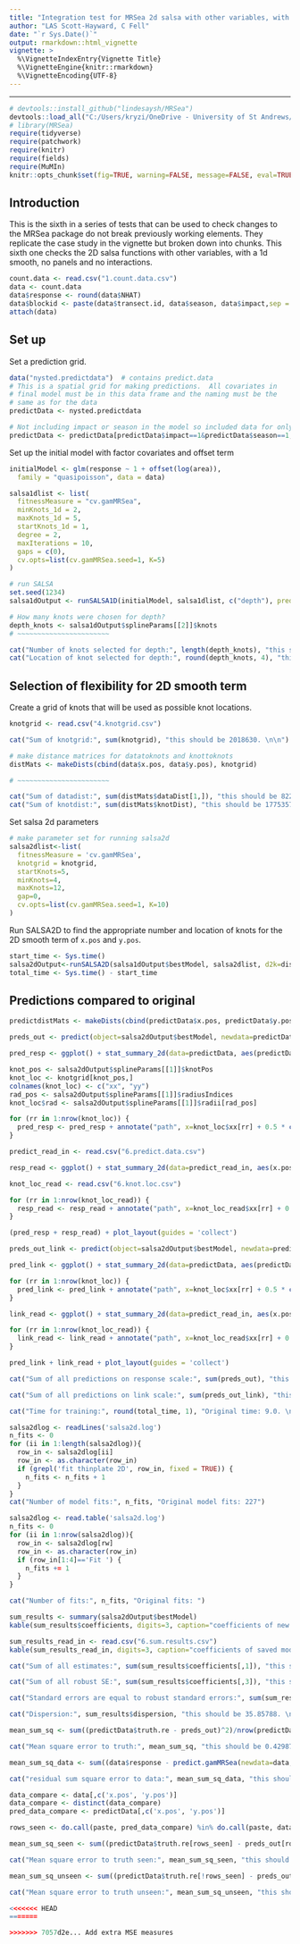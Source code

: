 ```yaml
---
title: "Integration test for MRSea 2d salsa with other variables, with 1d smooth, no panels, no interactions"
author: "LAS Scott-Hayward, C Fell"
date: "`r Sys.Date()`"
output: rmarkdown::html_vignette
vignette: >
  %\VignetteIndexEntry{Vignette Title}
  %\VignetteEngine{knitr::rmarkdown}
  %\VignetteEncoding{UTF-8}
---
```



-------

```r
# devtools::install_github("lindesaysh/MRSea")
devtools::load_all("C:/Users/kryzi/OneDrive - University of St Andrews/PhD/Code/MRsea")
# library(MRSea)
require(tidyverse)
require(patchwork)
require(knitr)
require(fields)
require(MuMIn)
knitr::opts_chunk$set(fig=TRUE, warning=FALSE, message=FALSE, eval=TRUE, comment = '')
```

## Introduction
This is the sixth in a series of tests that can be used to check changes to the MRSea package do not break previously working elements. They replicate the case study in the vignette but broken down into chunks. This sixth one checks the 2D salsa functions with other variables, with a 1d smooth, no panels and no interactions.

```r
count.data <- read.csv("1.count.data.csv")
data <- count.data
data$response <- round(data$NHAT)
data$blockid <- paste(data$transect.id, data$season, data$impact,sep = "")
attach(data)
```

## Set up

Set a prediction grid.  

```r
data("nysted.predictdata")  # contains predict.data
# This is a spatial grid for making predictions.  All covariates in 
# final model must be in this data frame and the naming must be the 
# same as for the data
predictData <- nysted.predictdata

# Not including impact or season in the model so included data for only one impact and season, impact = 1 and season = 1 has highest count
predictData <- predictData[predictData$impact==1&predictData$season==1,]


```

Set up the initial model with factor covariates and offset term
```r
initialModel <- glm(response ~ 1 + offset(log(area)), 
  family = "quasipoisson", data = data)

```


```r

salsa1dlist <- list(
  fitnessMeasure = "cv.gamMRSea", 
  minKnots_1d = 2,
  maxKnots_1d = 5, 
  startKnots_1d = 1, 
  degree = 2, 
  maxIterations = 10, 
  gaps = c(0), 
  cv.opts=list(cv.gamMRSea.seed=1, K=5)
)

```


```r
# run SALSA
set.seed(1234)
salsa1dOutput <- runSALSA1D(initialModel, salsa1dlist, c("depth"), predictionData=predictData, datain=data,removal=TRUE)
```

```r
# How many knots were chosen for depth?
depth_knots <- salsa1dOutput$splineParams[[2]]$knots
# ~~~~~~~~~~~~~~~~~~~~~~~

cat("Number of knots selected for depth:", length(depth_knots), "this should be 1. \n\n")
cat("Location of knot selected for depth:", round(depth_knots, 4), "this should be -12.212. \n\n")

```

## Selection of flexibility for 2D smooth term

Create a grid of knots that will be used as possible knot locations.


```r

knotgrid <- read.csv("4.knotgrid.csv")

```

```r

cat("Sum of knotgrid:", sum(knotgrid), "this should be 2018630. \n\n")

```


```r
# make distance matrices for datatoknots and knottoknots
distMats <- makeDists(cbind(data$x.pos, data$y.pos), knotgrid)

# ~~~~~~~~~~~~~~~~~~~~~~~

```


```r

cat("Sum of datadist:", sum(distMats$dataDist[1,]), "this should be 8224.849. \n\n")
cat("Sum of knotdist:", sum(distMats$knotDist), "this should be 1775357. \n\n")

```

Set salsa 2d parameters

```r
# make parameter set for running salsa2d
salsa2dlist<-list(
  fitnessMeasure = 'cv.gamMRSea', 
  knotgrid = knotgrid, 
  startKnots=5, 
  minKnots=4, 
  maxKnots=12, 
  gap=0, 
  cv.opts=list(cv.gamMRSea.seed=1, K=10)
)
```


Run SALSA2D to find the appropriate number and location of knots for the 2D smooth term of `x.pos` and `y.pos`.

```r

start_time <- Sys.time()
salsa2dOutput<-runSALSA2D(salsa1dOutput$bestModel, salsa2dlist, d2k=distMats$dataDist, k2k=distMats$knotDist, suppress.printout=TRUE)
total_time <- Sys.time() - start_time

```


## Predictions compared to original

```r

predictdistMats <- makeDists(cbind(predictData$x.pos, predictData$y.pos), knotgrid)

preds_out <- predict(object=salsa2dOutput$bestModel, newdata=predictData, type='response', g2k=predictdistMats$dataDist)

pred_resp <- ggplot() + stat_summary_2d(data=predictData, aes(predictData$x.pos, predictData$y.pos, z=preds_out), fun=max, binwidth=c(0.5,0.5)) + theme_bw() + scale_fill_distiller(palette = "Spectral", name="Animal Counts", limit=c(0, 7.9)) + coord_fixed(ratio = 1) + xlab("X coordinate") + ylab("Y coordinate") + ggtitle("New predictions")

knot_pos <- salsa2dOutput$splineParams[[1]]$knotPos
knot_loc <- knotgrid[knot_pos,]
colnames(knot_loc) <- c("xx", "yy")
rad_pos <- salsa2dOutput$splineParams[[1]]$radiusIndices
knot_loc$rad <- salsa2dOutput$splineParams[[1]]$radii[rad_pos]

for (rr in 1:nrow(knot_loc)) {
  pred_resp <- pred_resp + annotate("path", x=knot_loc$xx[rr] + 0.5 * cos(seq(0,2*pi,length.out=100)), y=knot_loc$yy[rr] + 0.5 * sin(seq(0,2*pi,length.out=100)))
}

predict_read_in <- read.csv("6.predict.data.csv")

resp_read <- ggplot() + stat_summary_2d(data=predict_read_in, aes(x.pos, y.pos, z=ResponsePredictions), fun=max, binwidth=c(0.5,0.5)) + theme_bw() + scale_fill_distiller(palette = "Spectral", name="Animal Counts", limit=c(0, 7.9)) + coord_fixed(ratio = 1) + xlab("X coordinate") + ylab("Y coordinate") + ggtitle("Saved predictions")

knot_loc_read <- read.csv("6.knot.loc.csv")

for (rr in 1:nrow(knot_loc_read)) {
  resp_read <- resp_read + annotate("path", x=knot_loc_read$xx[rr] + 0.5 * cos(seq(0,2*pi,length.out=100)), y=knot_loc_read$yy[rr] + 0.5 * sin(seq(0,2*pi,length.out=100)))
}

(pred_resp + resp_read) + plot_layout(guides = 'collect')

```


```r

preds_out_link <- predict(object=salsa2dOutput$bestModel, newdata=predictData, type='link', g2k=predictdistMats$dataDist)

pred_link <- ggplot() + stat_summary_2d(data=predictData, aes(predictData$x.pos, predictData$y.pos, z=preds_out_link), fun=max, binwidth=c(0.5,0.5)) + theme_bw() + scale_fill_distiller(palette = "Spectral", name="Nhat on link scale", limit=c(-10.3, 3.5)) + coord_fixed(ratio = 1) + xlab("X coordinate") + ylab("Y coordinate") + ggtitle("New predictions")

for (rr in 1:nrow(knot_loc)) {
  pred_link <- pred_link + annotate("path", x=knot_loc$xx[rr] + 0.5 * cos(seq(0,2*pi,length.out=100)), y=knot_loc$yy[rr] + 0.5 * sin(seq(0,2*pi,length.out=100)))
}

link_read <- ggplot() + stat_summary_2d(data=predict_read_in, aes(x.pos, y.pos, z=LinkPredictions), fun=max, binwidth=c(0.5,0.5)) + theme_bw() + scale_fill_distiller(palette = "Spectral", name="Nhat on link scale", limit=c(-10.3, 3.5)) + coord_fixed(ratio = 1) + xlab("X coordinate") + ylab("Y coordinate") + ggtitle("Saved predictions")

for (rr in 1:nrow(knot_loc_read)) {
  link_read <- link_read + annotate("path", x=knot_loc_read$xx[rr] + 0.5 * cos(seq(0,2*pi,length.out=100)), y=knot_loc_read$yy[rr] + 0.5 * sin(seq(0,2*pi,length.out=100)))
}

pred_link + link_read + plot_layout(guides = 'collect')

```




```r

cat("Sum of all predictions on response scale:", sum(preds_out), "this should be 17472. \n\n")

cat("Sum of all predictions on link scale:", sum(preds_out_link), "this should be -65738.33. \n\n")

cat("Time for training:", round(total_time, 1), "Original time: 9.0. \n\n")

salsa2dlog <- readLines('salsa2d.log')
n_fits <- 0
for (ii in 1:length(salsa2dlog)){
  row_in <- salsa2dlog[ii]
  row_in <- as.character(row_in)
  if (grepl('fit thinplate 2D', row_in, fixed = TRUE)) {
    n_fits <- n_fits + 1
  }
}
cat("Number of model fits:", n_fits, "Original model fits: 227")

salsa2dlog <- read.table('salsa2d.log')
n_fits <- 0
for (ii in 1:nrow(salsa2dlog)){
  row_in <- salsa2dlog[rw]
  row_in <- as.character(row_in)
  if (row_in[1:4]=='Fit ') {
    n_fits += 1
  }
}

cat("Number of fits:", n_fits, "Original fits: ")

```


```r
sum_results <- summary(salsa2dOutput$bestModel)
kable(sum_results$coefficients, digits=3, caption="coefficients of new model")

```

```r
sum_results_read_in <- read.csv("6.sum.results.csv")
kable(sum_results_read_in, digits=3, caption="coefficients of saved model")

```



```r

cat("Sum of all estimates:", sum(sum_results$coefficients[,1]), "this should be -1.929935. \n\n")

cat("Sum of all robust SE:", sum(sum_results$coefficients[,3]), "this should be 55.14092. \n\n")

cat("Standard errors are equal to robust standard errors:", sum(sum_results$coefficients[,2])==sum(sum_results$coefficients[,3]), "\n\n")

cat("Dispersion:", sum_results$dispersion, "this should be 35.85788. \n\n")

```


```r

mean_sum_sq <- sum((predictData$truth.re - preds_out)^2)/nrow(predictData)

cat("Mean square error to truth:", mean_sum_sq, "this should be 0.4298723. \n\n")

mean_sum_sq_data <- sum((data$response - predict.gamMRSea(newdata=data, object=salsa2dOutput$bestModel))^2)/nrow(predictData)

cat("residual sum square error to data:", mean_sum_sq_data, "this should be 11.44848. \n\n")

data_compare <- data[,c('x.pos', 'y.pos')]
data_compare <- distinct(data_compare)
pred_data_compare <- predictData[,c('x.pos', 'y.pos')]

rows_seen <- do.call(paste, pred_data_compare) %in% do.call(paste, data_compare)

mean_sum_sq_seen <- sum((predictData$truth.re[rows_seen] - preds_out[rows_seen])^2)/nrow(predictData[rows_seen,])

cat("Mean square error to truth seen:", mean_sum_sq_seen, "this should be 0.4298723. \n\n")

mean_sum_sq_unseen <- sum((predictData$truth.re[!rows_seen] - preds_out[!rows_seen])^2)/nrow(predictData[!rows_seen,])

cat("Mean square error to truth unseen:", mean_sum_sq_unseen, "this should be 0.4298723. \n\n")

<<<<<<< HEAD
=======

>>>>>>> 7057d2e... Add extra MSE measures

```



